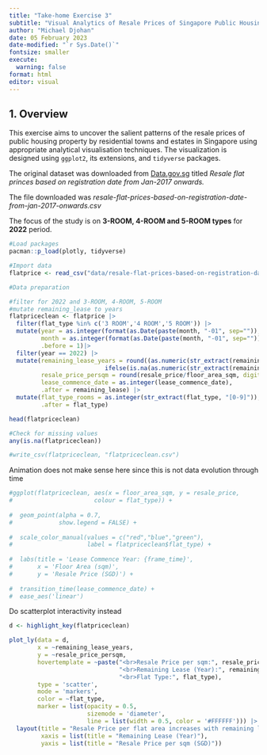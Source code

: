 ```yaml
---
title: "Take-home Exercise 3"
subtitle: "Visual Analytics of Resale Prices of Singapore Public Housing Properties"
author: "Michael Djohan"
date: 05 February 2023
date-modified: "`r Sys.Date()`"
fontsize: smaller
execute: 
  warning: false
format: html
editor: visual
---
```


## **1. Overview**

This exercise aims to uncover the salient patterns of the resale prices of public housing property by residential towns and estates in Singapore using appropriate analytical visualisation techniques. The visualization is designed using `ggplot2`, its extensions, and `tidyverse` packages.

The original dataset was downloaded from [Data.gov.sg](https://data.gov.sg/) titled *Resale flat princes based on registration date from Jan-2017 onwards.*

The file downloaded was *resale-flat-prices-based-on-registration-date-from-jan-2017-onwards.csv*

The focus of the study is on **3-ROOM, 4-ROOM and 5-ROOM types** for **2022** period.



```r
#Load packages
pacman::p_load(plotly, tidyverse)

#Import data
flatprice <- read_csv("data/resale-flat-prices-based-on-registration-date-from-jan-2017-onwards.csv", show_col_types = FALSE)
```


```r
#Data preparation

#filter for 2022 and 3-ROOM, 4-ROOM, 5-ROOM
#mutate remaining_lease to years
flatpriceclean <- flatprice |> 
  filter(flat_type %in% c('3 ROOM','4 ROOM','5 ROOM')) |> 
  mutate(year = as.integer(format(as.Date(paste(month, "-01", sep="")), "%Y")),
         month = as.integer(format(as.Date(paste(month, "-01", sep="")), "%m")),
         .before = 1)|> 
  filter(year == 2022) |> 
  mutate(remaining_lease_years = round((as.numeric(str_extract(remaining_lease, "^[0-9]+")) + 
                           ifelse(is.na(as.numeric(str_extract(remaining_lease, " [0-9]+"))), 0, as.numeric(str_extract(remaining_lease, " [0-9]+")))/12), digits = 1),
         resale_price_persqm = round(resale_price/floor_area_sqm, digits = 1),
         lease_commence_date = as.integer(lease_commence_date),
         .after = remaining_lease) |> 
  mutate(flat_type_rooms = as.integer(str_extract(flat_type, "[0-9]")),
         .after = flat_type)

head(flatpriceclean)
```
```r
#Check for missing values
any(is.na(flatpriceclean))
```
```r
#write_csv(flatpriceclean, "flatpriceclean.csv")
```

Animation does not make sense here since this is not data evolution through time
```r
#ggplot(flatpriceclean, aes(x = floor_area_sqm, y = resale_price, 
#                       colour = flat_type)) +
  
#  geom_point(alpha = 0.7, 
#             show.legend = FALSE) +
  
#  scale_color_manual(values = c("red","blue","green"),
#                     label = flatpriceclean$flat_type) +
  
#  labs(title = 'Lease Commence Year: {frame_time}', 
#       x = 'Floor Area (sqm)', 
#       y = 'Resale Price (SGD)') +
  
#  transition_time(lease_commence_date) +       
#  ease_aes('linear')    
```
Do scatterplot interactivity instead
```r
d <- highlight_key(flatpriceclean)

plot_ly(data = d,
        x = ~remaining_lease_years,
        y = ~resale_price_persqm,
        hovertemplate = ~paste("<br>Resale Price per sqm:", resale_price_persqm,
                               "<br>Remaining Lease (Year):", remaining_lease_years,
                               "<br>Flat Type:", flat_type),
        type = 'scatter',
        mode = 'markers',
        color = ~flat_type,
        marker = list(opacity = 0.5,
                      sizemode = 'diameter',
                      line = list(width = 0.5, color = '#FFFFFF'))) |> 
  layout(title = "Resale Price per flat area increases with remaining lease, 2022 transactions",
         xaxis = list(title = "Remaining Lease (Year)"),
         yaxis = list(title = "Resale Price per sqm (SGD)"))


```



